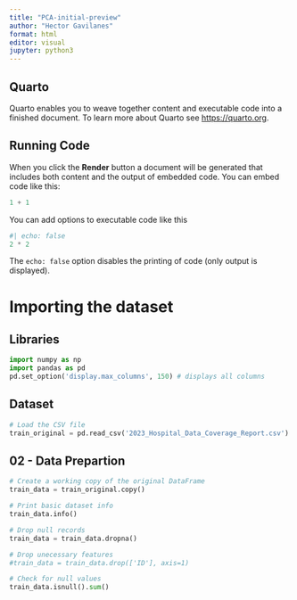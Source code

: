 ```yaml
---
title: "PCA-initial-preview"
author: "Hector Gavilanes"
format: html
editor: visual
jupyter: python3
---
```


## Quarto

Quarto enables you to weave together content and executable code into a finished document. To learn more about Quarto see <https://quarto.org>.

## Running Code

When you click the **Render** button a document will be generated that includes both content and the output of embedded code. You can embed code like this:

```python
1 + 1
```

You can add options to executable code like this

```python
#| echo: false
2 * 2
```

The `echo: false` option disables the printing of code (only output is displayed).

# Importing the dataset

## Libraries

```python
import numpy as np
import pandas as pd
pd.set_option('display.max_columns', 150) # displays all columns
```

## Dataset

```python
# Load the CSV file 
train_original = pd.read_csv('2023_Hospital_Data_Coverage_Report.csv')
```

## 02 - Data Prepartion

```python
# Create a working copy of the original DataFrame
train_data = train_original.copy()

# Print basic dataset info
train_data.info()
```

```python
# Drop null records
train_data = train_data.dropna()

# Drop unecessary features
#train_data = train_data.drop(['ID'], axis=1)

# Check for null values
train_data.isnull().sum()
```
